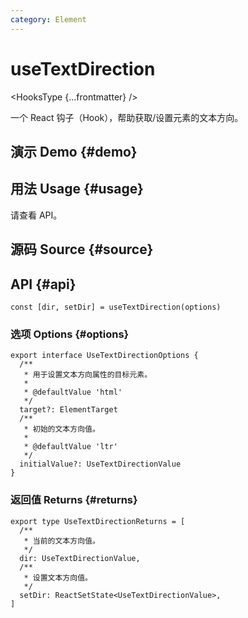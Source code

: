 ```yaml
---
category: Element
---
```


# useTextDirection


<HooksType {...frontmatter} />

一个 React 钩子（Hook），帮助获取/设置元素的文本方向。

## 演示 Demo \{#demo}


<App />

## 用法 Usage \{#usage}

请查看 API。

## 源码 Source \{#source}


<Source />

## API \{#api}

```tsx
const [dir, setDir] = useTextDirection(options)
```

### 选项 Options \{#options}

```tsx
export interface UseTextDirectionOptions {
  /**
   * 用于设置文本方向属性的目标元素。
   *
   * @defaultValue 'html'
   */
  target?: ElementTarget
  /**
   * 初始的文本方向值。
   *
   * @defaultValue 'ltr'
   */
  initialValue?: UseTextDirectionValue
}
```

### 返回值 Returns \{#returns}

```tsx
export type UseTextDirectionReturns = [
  /**
   * 当前的文本方向值。
   */
  dir: UseTextDirectionValue,
  /**
   * 设置文本方向值。
   */
  setDir: ReactSetState<UseTextDirectionValue>,
]
```
